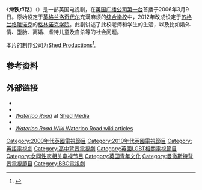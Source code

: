 {{Infobox television
| show_name      = Waterloo Road
| image          = 
| genre          = 喜剧
| writer         = 多编剧
| director       = 多的哦啊眼
| creator        = Ann McManus<br />Maureen Chadwick
| starring       = 
| country        = 联合王国
| language       = 英语
| num_series     = 8
| num_episodes   = 160 
| list_episodes  = :en:List of Waterloo Road episodes
| runtime        = 60 minutes<br />90 minutes (1 episode)
| company        = [[Shed_Productions|Shed Productions]]<br />[[BBC_Scotland|BBC Scotland]]
| network        = [[BBC_One|BBC One]] (2006-2013)<br />[[BBC_One_HD|BBC One HD]] (2010–Present)<br/>[[BBC_HD|BBC HD]] (2009–10)<br />
| picture_format = [[1080i|1080i]] [[16:9|16:9]] ([[High-definition_television|HDTV]]) (2009–)<br>[[576i|576i]] [[16:9|16:9]] ([[Standard-definition_television|SDTV]]) (2006–09)
| first_aired    = {{start date|2006|3|9|df=no}}
| last_aired     = 现在
| website        = http://www.waterlooroad.co.uk/
}}
{{Expand English|Waterloo Road (TV series)}}


《'''滑铁卢路'''》（{{lang-en|''Waterloo Road''}}）是一部英国电视剧，在[[英国广播公司第一台|英国广播公司第一台]]首播于2006年3月9日。原始设定于[[英格兰|英格兰]][[洛奇代尔|洛奇代尔]]充满麻烦的[[综合学校|综合学校]]中，2012年改成设定于[[苏格兰|苏格兰]][[格陵诺克|格陵诺克]]的[[格林诺克学院|格林诺克学院]]。此剧讲述了此校老师和学生的生活，以及比如婚外情、堕胎、离婚、虐待儿童及自杀等的社会问题。

本片的制作公司为[[Shed_Productions|Shed Productions]]<ref name="shed">{{cite web |url=http://www.waterlooroad.co.uk/information/info_index.html |archiveurl=https://web.archive.org/web/20080124170109/http://www.waterlooroad.co.uk/information/info_index.html |archivedate=2008年1月24日 |title=Information |publisher=Official Waterloo Road Website |deadurl=yes }}</ref>。

==参考资料==
{{Reflist|30em}}

==外部链接==
{{Portal|BBC}}
* {{Official website|http://www.waterlooroad.co.uk/}}
* {{BBC programme|b006t1p7|Waterloo Road}}
* [https://web.archive.org/web/20080201083136/http://www.shed-media.com/programmes/prog_drama_wr.html ''Waterloo Road''] at [[Shed_Media|Shed Media]]
* {{IMDb title|0487189|Waterloo Road}}
* [http://www.waterloord.wikia.com/ ''Waterloo Road Wiki'' Waterloo Road wiki articles]

{{DEFAULTSORT:Waterloo Road (TV series)}}
[[Category:2000年代英國電視節目|Category:2000年代英國電視節目]]
[[Category:2010年代英國電視節目|Category:2010年代英國電視節目]]
[[Category:英語電視劇|Category:英語電視劇]]
[[Category:高中背景電視劇|Category:高中背景電視劇]]
[[Category:英國LGBT相關電視節目|Category:英國LGBT相關電視節目]]
[[Category:女同性恋相关电视节目|Category:女同性恋相关电视节目]]
[[Category:英国青年文化|Category:英国青年文化]]
[[Category:曼徹斯特背景電視節目|Category:曼徹斯特背景電視節目]]
[[Category:BBC電視劇|Category:BBC電視劇]]
